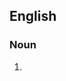==English==

===Noun===
{{en-noun|head=[[cyclo]]-[[oxygenase]]}}

# {{lb|en|enzyme}} {{alternative spelling of|cyclooxygenase|lang=en}}